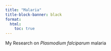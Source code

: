 ```yaml
---
title: "Malaria"
title-block-banner: black
format:
  html:
    toc: true
---
```


My Research on *Plasmodium falciparum* malaria
